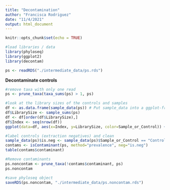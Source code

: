 ---
title: "Decontamination"
author: "Francisca Rodriguez"
date: "11/4/2021"
output: html_document
---

```{r setup, include=FALSE}
knitr::opts_chunk$set(echo = TRUE)
```

```{r}
#load libraries / data
library(phyloseq)
library(ggplot2)
library(decontam)

ps <- readRDS("./intermediate_data/ps.rds")

```

**Decontaminate controls**
```{r}
#remove taxa with only one read 
ps <- prune_taxa(taxa_sums(ps) > 1, ps)

#look at the library sizes of the controls and samples
df <- as.data.frame(sample_data(ps)) # Put sample_data into a ggplot-friendly data.frame
df$LibrarySize <- sample_sums(ps)
df <- df[order(df$LibrarySize),]
df$Index <- seq(nrow(df))
ggplot(data=df, aes(x=Index, y=LibrarySize, color=Sample_or_Control)) + geom_point()

#label controls (extraction negatives) and clean
sample_data(ps)$is.neg <- sample_data(ps)$Sample_or_Control == "Control"
contams <- isContaminant(ps, method="prevalence", neg="is.neg")
table(contams$contaminant)

#Remove contaminants
ps.noncontam <- prune_taxa(!contams$contaminant, ps)
ps.noncontam

#save phyloseq object
saveRDS(ps.noncontam, "./intermediate_data/ps.noncontam.rds")
```